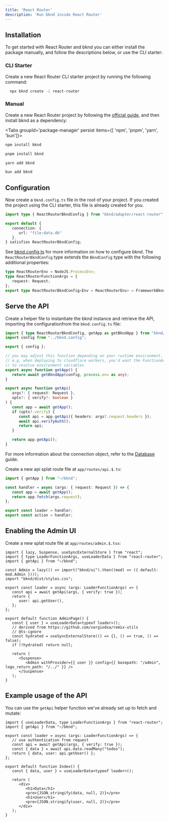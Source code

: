 ```yaml
---
title: 'React Router'
description: 'Run bknd inside React Router'
---
```


## Installation

To get started with React Router and bknd you can either install the package manually, and follow the descriptions below, or use the CLI starter:

### CLI Starter

Create a new React Router CLI starter project by running the following command:

```sh
  npx bknd create -i react-router
```

### Manual

Create a new React Router project by following the [official guide](https://reactrouter.com/start/framework/installation), and then install bknd as a dependency:

<Tabs groupId='package-manager' persist items={[ 'npm', 'pnpm', 'yarn', 'bun']}>

```bash tab="npm"
npm install bknd
```

```bash tab="pnpm"
pnpm install bknd
```

```bash tab="yarn"
yarn add bknd
```

```bash tab="bun"
bun add bknd
```

</Tabs>

## Configuration

Now create a `bknd.config.ts` file in the root of your project. If you created the project using the CLI starter, this file is already created for you.

```typescript title="bknd.config.ts"
import type { ReactRouterBkndConfig } from "bknd/adapter/react-router";

export default {
   connection: {
      url: "file:data.db"
   },
} satisfies ReactRouterBkndConfig;
```

See [bknd.config.ts](/extending/config) for more information on how to configure bknd. The `ReactRouterBkndConfig` type extends the `BkndConfig` type with the following additional properties:

```typescript
type ReactRouterEnv = NodeJS.ProcessEnv;
type ReactRouterFunctionArgs = {
   request: Request;
};
export type ReactRouterBkndConfig<Env = ReactRouterEnv> = FrameworkBkndConfig<Env>;
```


## Serve the API

Create a helper file to instantiate the bknd instance and retrieve the API, importing the configurationfrom the `bknd.config.ts` file:

```ts title="app/bknd.ts"
import { type ReactRouterBkndConfig, getApp as getBkndApp } from "bknd/adapter/react-router";
import config from "../bknd.config";

export { config };

// you may adjust this function depending on your runtime environment.
// e.g. when deploying to cloudflare workers, you'd want the FunctionArgs to be passed in
// to resolve environment variables
export async function getApp() {
   return await getBkndApp(config, process.env as any);
}

export async function getApi(
   args?: { request: Request },
   opts?: { verify?: boolean }
) {
   const app = await getApp();
   if (opts?.verify) {
      const api = app.getApi({ headers: args?.request.headers });
      await api.verifyAuth();
      return api;
   }

   return app.getApi();
}
```

For more information about the connection object, refer to the [Database](/usage/database) guide.

Create a new api splat route file at `app/routes/api.$.ts`:

```ts title="app/routes/api.$.ts"
import { getApp } from "~/bknd";

const handler = async (args: { request: Request }) => {
   const app = await getApp();
   return app.fetch(args.request);
};

export const loader = handler;
export const action = handler;
```

## Enabling the Admin UI

Create a new splat route file at `app/routes/admin.$.tsx`:

```tsx title="app/routes/admin.$.tsx"
import { lazy, Suspense, useSyncExternalStore } from "react";
import { type LoaderFunctionArgs, useLoaderData } from "react-router";
import { getApi } from "~/bknd";

const Admin = lazy(() => import("bknd/ui").then((mod) => ({ default: mod.Admin })));
import "bknd/dist/styles.css";

export const loader = async (args: LoaderFunctionArgs) => {
   const api = await getApi(args, { verify: true });
   return {
      user: api.getUser(),
   };
};

export default function AdminPage() {
   const { user } = useLoaderData<typeof loader>();
   // derived from https://github.com/sergiodxa/remix-utils
   // @ts-ignore
   const hydrated = useSyncExternalStore(() => {}, () => true, () => false);
   if (!hydrated) return null;

   return (
      <Suspense>
         <Admin withProvider={{ user }} config={{ basepath: "/admin", logo_return_path: "/../" }} />
      </Suspense>
   );
}

```

## Example usage of the API

You can use the `getApi` helper function we've already set up to fetch and mutate:

```tsx title="app/routes/_index.tsx"
import { useLoaderData, type LoaderFunctionArgs } from "react-router";
import { getApi } from "~/bknd";

export const loader = async (args: LoaderFunctionArgs) => {
   // use authentication from request
   const api = await getApi(args, { verify: true });
   const { data } = await api.data.readMany("todos");
   return { data, user: api.getUser() };
};

export default function Index() {
   const { data, user } = useLoaderData<typeof loader>();

   return (
      <div>
         <h1>Data</h1>
         <pre>{JSON.stringify(data, null, 2)}</pre>
         <h1>User</h1>
         <pre>{JSON.stringify(user, null, 2)}</pre>
      </div>
   );
}
```

